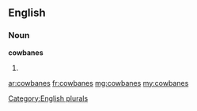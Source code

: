 ==English==

===Noun===
'''cowbanes'''

# {{plural of|cowbane}}

[[Category:English plurals]]

[[ar:cowbanes]]
[[fr:cowbanes]]
[[mg:cowbanes]]
[[my:cowbanes]]